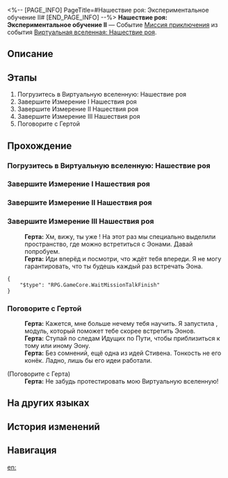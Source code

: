 <%-- [PAGE_INFO]
PageTitle=#Нашествие роя: Экспериментальное обучение&nbsp;II#
[END_PAGE_INFO] --%>
{{Дополнить|Диалоги.}}
{{Миссия Инфобокс
|id              = 8013102
|Название        = 
|Изображение     = Миссия Нашествие роя Экспериментальное обучение&nbsp;II.png
|Тип             = Миссия приключения
|Событие         = Виртуальная вселенная: Нашествие роя
|Глава           = 
|Условия         = Завершена [[Миссия приключения]] «[[Нашествие роя: Экспериментальное обучение&nbsp;I]]»
|Персонажи       = Герта; Первопроходец
|СтартЛокация    = [[Космическая станция «Герта»]] — [[Офис Герты]]
|Мир             = Космическая станция «Герта»
|Предыдущая      = Нашествие роя: Экспериментальное обучение&nbsp;I
|Следующая       = Нашествие роя: Цель бета-теста
|Награды         = Кредиты*10 000
}}
'''Нашествие роя: Экспериментальное обучение&nbsp;II''' — Событие [[Миссия приключения]] из события [[Виртуальная вселенная: Нашествие роя]].

==Описание==
{{Описание|<!--официальное описание из Перекрёстка судеб-->}}

==Этапы==
# Погрузитесь в Виртуальную вселенную: Нашествие роя
# Завершите Измерение&nbsp;I Нашествия роя
# Завершите Измерение&nbsp;II Нашествия роя
# Завершите Измерение&nbsp;III Нашествия роя
# Поговорите с Гертой

==Прохождение==
{{Дополнить}}

===Погрузитесь в Виртуальную вселенную: Нашествие роя===
{{Описание миссии|тип=Миссия приключения|локация=Офис Герты|Герта, Жуань Мэй, Скрюллум и Стивен совместными усилиями выпустили первое большое обновление для Виртуальной вселенной! У каждого из гениев были свои идеи по созданию проекта, и они вложили в него много хорошего. Они официально открывают три измерения!}}
{{Диалог Начало}}
{{Диалог Конец}}

===Завершите Измерение&nbsp;I Нашествия роя===
{{Диалог Начало}}
{{Диалог Конец}}

===Завершите Измерение&nbsp;II Нашествия роя===
{{Диалог Начало}}
{{Диалог Конец}}

===Завершите Измерение&nbsp;III Нашествия роя===
{{Диалог Начало}}
:<!--2-second delay-->
:'''Герта:''' Хм, вижу, ты уже {{MC|ж=освоилась|м=освоился}}! На этот раз мы специально выделили пространство, где можно встретиться с Эонами. Давай попробуем.
:'''Герта:''' Иди вперёд и посмотри, что ждёт тебя впереди. Я не могу гарантировать, что ты будешь каждый раз встречать Эона.
<pre>{
	"$type": "RPG.GameCore.WaitMissionTalkFinish"
}</pre>
{{Диалог Конец}}

===Поговорите с Гертой===
{{Диалог Начало}}
:'''Герта:''' Кажется, мне больше нечему тебя научить. Я запустила {{Цвет|Ключевой|nobold=1|Зал визитов}}, модуль, который поможет тебе скорее встретить Эонов.
:'''Герта:''' Ступай по следам Идущих по Пути, чтобы приблизиться к тому или иному Эону.
:'''Герта:''' Без сомнений, ещё одна из идей Стивена. Тонкость не его конёк. Ладно, лишь бы его идеи работали.

;(Поговорите с Герта)
:'''Герта:''' Не забудь протестировать мою Виртуальную вселенную!
{{Диалог Конец}}

==На других языках==
{{На других языках
|en   = Swarm Disaster: Experimental Teaching (II)
|zhs  = 寰宇蝗灾：实验教学（其二）
|zht  = 寰宇蝗災：實驗教學（其二）
|ja   = 宇宙の蝗害：チュートリアル・2
|ko   = 곤충 떼 재난: 실험 튜토리얼 (2)
|es   = La Plaga: enseñanza experimental&nbsp;II
|fr   = Enseignement expérimental (II)
|ru   = Нашествие роя: Экспериментальное обучение&nbsp;II
|th   = หายนะแห่งมวลแมลง: เรียนรู้ทดลอง 2
|vi   = Thảm Họa Đàn Côn Trùng: Giáo Trình Thí Nghiệm 2
|de   = Schwarmkatastrophe: Experimentelles Lehren (Teil 2)
|id   = Bencana Swarm: Pembelajaran Eksperimen 2
|pt   = O Desastre do Enxame: Ensino Experimental (II)
}}

==История изменений==
{{История изменений|3.5}}

==Навигация==
{{Миссия приключения Навбокс|Глава }}

[[en:]]
